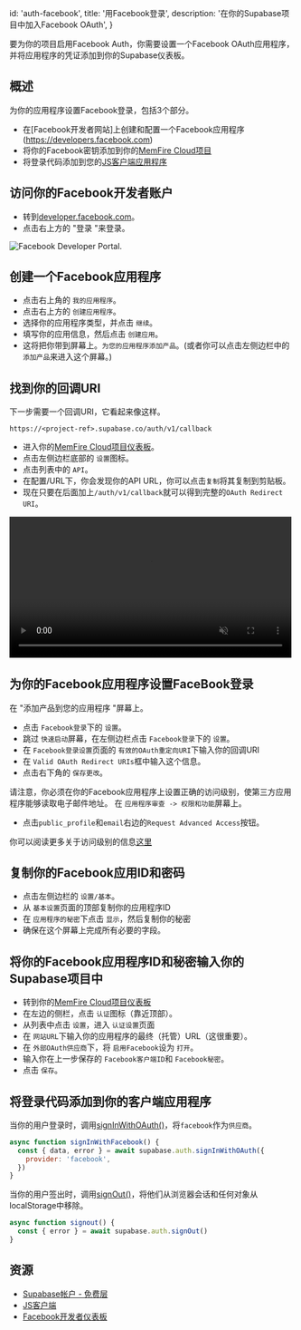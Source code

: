 
  id: 'auth-facebook',
  title: '用Facebook登录',
  description: '在你的Supabase项目中加入Facebook OAuth',
}

要为你的项目启用Facebook Auth，你需要设置一个Facebook OAuth应用程序，并将应用程序的凭证添加到你的Supabase仪表板。

## 概述

为你的应用程序设置Facebook登录，包括3个部分。

- 在[Facebook开发者网站]上创建和配置一个Facebook应用程序(https://developers.facebook.com)
- 将你的Facebook密钥添加到你的[MemFire Cloud项目](https://cloud.memfiredb.com)
- 将登录代码添加到您的[JS客户端应用程序](https://github.com/supabase/supabase-js)

## 访问你的Facebook开发者账户

- 转到[developer.facebook.com](https://developers.facebook.com)。
- 点击右上方的 "登录 "来登录。

![Facebook Developer Portal.](/docs/img/guides/auth-facebook/facebook-portal.png)

## 创建一个Facebook应用程序

- 点击右上角的 `我的应用程序`。
- 点击右上方的 `创建应用程序`。
- 选择你的应用程序类型，并点击 `继续`。
- 填写你的应用信息，然后点击 `创建应用`。
- 这将把你带到屏幕上。`为您的应用程序添加产品`。(或者你可以点击左侧边栏中的 `添加产品`来进入这个屏幕。)

## 找到你的回调URI

下一步需要一个回调URI，它看起来像这样。

`https://<project-ref>.supabase.co/auth/v1/callback`

- 进入你的[MemFire Cloud项目仪表板](https://cloud.memfiredb.com)。
- 点击左侧边栏底部的 `设置`图标。
- 点击列表中的 `API`。
- 在配置/URL下，你会发现你的API URL，你可以点击`复制`将其复制到剪贴板。
- 现在只要在后面加上`/auth/v1/callback`就可以得到完整的`OAuth Redirect URI`。

<video width="99%" muted playsInline controls="true">
  <source src="/docs/videos/api/api-url-and-key.mp4" type="video/mp4" muted playsInline />
</video>

## 为你的Facebook应用程序设置FaceBook登录

在 "添加产品到您的应用程序 "屏幕上。

- 点击 `Facebook登录`下的 `设置`。
- 跳过 `快速启动`屏幕，在左侧边栏点击 `Facebook登录`下的 `设置`。
- 在 `Facebook登录设置`页面的 `有效的OAuth重定向URI`下输入你的回调URI
- 在 `Valid OAuth Redirect URIs`框中输入这个信息。
- 点击右下角的 `保存更改`。

请注意，你必须在你的Facebook应用程序上设置正确的访问级别，使第三方应用程序能够读取电子邮件地址。
在 `应用程序审查 -> 权限和功能`屏幕上。

- 点击`public_profile`和`email`右边的`Request Advanced Access`按钮。

你可以阅读更多关于访问级别的信息[这里](https://developers.facebook.com/docs/graph-api/overview/access-levels/)

## 复制你的Facebook应用ID和密码

- 点击左侧边栏的 `设置/基本`。
- 从 `基本设置`页面的顶部复制你的应用程序ID
- 在 `应用程序的秘密`下点击 `显示`，然后复制你的秘密
- 确保在这个屏幕上完成所有必要的字段。

## 将你的Facebook应用程序ID和秘密输入你的Supabase项目中

- 转到你的[MemFire Cloud项目仪表板](https://cloud.memfiredb.com)
- 在左边的侧栏，点击 `认证`图标（靠近顶部）。
- 从列表中点击 `设置`，进入 `认证设置`页面
- 在 `网站URL`下输入你的应用程序的最终（托管）URL（这很重要）。
- 在 `外部OAuth供应商`下，将 `启用Facebook`设为 `打开`。
- 输入你在上一步保存的 `Facebook客户端ID`和 `Facebook秘密`。
- 点击 `保存`。

## 将登录代码添加到你的客户端应用程序

当你的用户登录时，调用[signInWithOAuth()](/docs/reference/javascript/auth-signinwithoauth)，将`facebook`作为`供应商`。

```js
async function signInWithFacebook() {
  const { data, error } = await supabase.auth.signInWithOAuth({
    provider: 'facebook',
  })
}
```

当你的用户签出时，调用[signOut()](/docs/reference/javascript/auth-signout)，将他们从浏览器会话和任何对象从localStorage中移除。

```js
async function signout() {
  const { error } = await supabase.auth.signOut()
}
```

## 资源

- [Supabase帐户 - 免费层](https://supabase.com)
- [JS客户端](https://github.com/supabase/supabase-js)
- [Facebook开发者仪表板](https://developers.facebook.com/)


